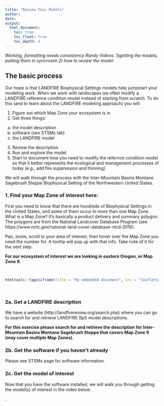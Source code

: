 ```yaml
---
title: "Review Your Models"
author: 
date:
output:
  html_document:
    toc: true
    toc_float: true
    toc_depth: 4
---
```

*Working, formatting needs consistency Randy Videos: 1)getting the models, putting them in syncrosim 2) how to review the model*

## The basic process
Our hope is that LANDFIRE Biophysical Settings models help jumpstart your modeling work.  When we work with landscapes we often modify a LANDFIRE reference condition model instead of starting from scratch.  To do this (and to learn about the LANDFIRE modeling approach) you will:

1. Figure out which Map Zone your ecosystem is in
2. Get three things: 
  a. the model description  
  b. software (see STSMs tab)
  c. the LANDFIRE model
3. Review the description
4. Run and explore the model
5. Start to document how you need to modify the refernce condition model so that it better represents the ecological and management processes of today (e.g., add fire suppression and thinning)

We will walk through the process with the Inter-Mountain Basins Montane Sagebrush Steppe Biophysical Setting of the Northwestern United States.  

### 1. Find your Map Zone of interest here:

First you need to know that there are hundreds of Biophysical Settings in the United States, and some of them occur in more than one Map Zone.  What is a Map Zone?  It's basically a product delivery and summary polygon.  The polygons are from the National Landcover Database Program (see https://www.mrlc.gov/national-land-cover-database-nlcd-2016).  

Pan, zoom, scroll to your area of interest, then hover over the Map Zone you need the number for.  A tooltip will pop up with that info.  Take note of it for the next step. 

**For our ecosystem of interest we are looking in eastern Oregon, or Map Zone 9.**

<br>

```r
htmltools::tags$iframe(title = "My embedded document", src = "leafletSIM2carto.html", frameborder = "0", width = "80%", height="400")
```

<br>

### 2a. Get a LANDFIRE description 
We have a website (http://landfirereview.org/search.php) where you can go to search for and retrieve LANDFIRE BpS model descriptions.  

**For this exercise please search for and retrieve the description for Inter-Mountain Basins Montane Sagebrush Steppe that covers Map Zone 9 (may cover multiple Map Zones).**

### 2b. Get the software if you haven't already
Please see STSMs page for software information.  

### 2c. Get the model of interest
Now that you have the software installed, we will walk you through getting the model(s) of interest in the video below



.